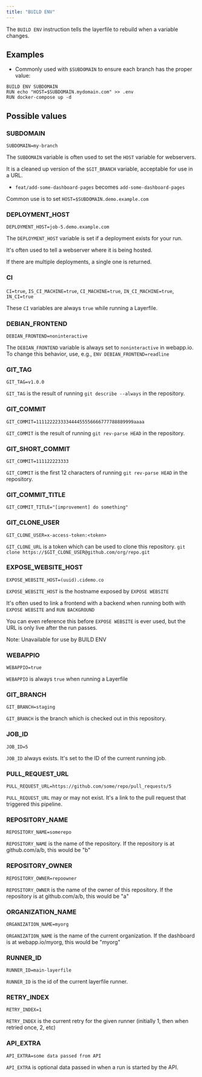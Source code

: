 ```yaml
---
title: "BUILD ENV"
---
```


The `BUILD ENV` instruction tells the layerfile to rebuild when a variable
changes.

## Examples

- Commonly used with `$SUBDOMAIN` to ensure each branch has the proper value:

```docker Layerfile
BUILD ENV SUBDOMAIN
RUN echo "HOST=$SUBDOMAIN.mydomain.com" >> .env
RUN docker-compose up -d
```

## Possible values

### SUBDOMAIN

`SUBDOMAIN=my-branch`

The `SUBDOMAIN` variable is often used to set the `HOST` variable for
webservers.

It is a cleaned up version of the `$GIT_BRANCH` variable, acceptable for use in
a URL.

- `feat/add-some-dashboard-pages` becomes `add-some-dashboard-pages`

Common use is to set `HOST=$SUBDOMAIN.demo.example.com`

### DEPLOYMENT_HOST

`DEPLOYMENT_HOST=job-5.demo.example.com`

The `DEPLOYMENT_HOST` variable is set if a deployment exists for your run.

It's often used to tell a webserver where it is being hosted.

If there are multiple deployments, a single one is returned.

### CI

`CI=true`, `IS_CI_MACHINE=true`, `CI_MACHINE=true`, `IN_CI_MACHINE=true`,
`IN_CI=true`

These `CI` variables are always `true` while running a Layerfile.

### DEBIAN_FRONTEND

`DEBIAN_FRONTEND=noninteractive`

The `DEBIAN_FRONTEND` variable is always set to `noninteractive` in webapp.io.
To change this behavior, use, e.g., `ENV DEBIAN_FRONTEND=readline`

### GIT_TAG

`GIT_TAG=v1.0.0`

`GIT_TAG` is the result of running `git describe --always` in the repository.

### GIT_COMMIT

`GIT_COMMIT=111122223333444455556666777788889999aaaa`

`GIT_COMMIT` is the result of running `git rev-parse HEAD` in the repository.

### GIT_SHORT_COMMIT

`GIT_COMMIT=111122223333`

`GIT_COMMIT` is the first 12 characters of running `git rev-parse HEAD` in the
repository.

### GIT_COMMIT_TITLE

`GIT_COMMIT_TITLE="[improvement] do something"`

### GIT_CLONE_USER

`GIT_CLONE_USER=x-access-token:<token>`

`GIT_CLONE_URL` is a token which can be used to clone this repository.
`git clone https://$GIT_CLONE_USER@github.com/org/repo.git`

### EXPOSE_WEBSITE_HOST

`EXPOSE_WEBSITE_HOST=(uuid).cidemo.co`

`EXPOSE_WEBSITE_HOST` is the hostname exposed by `EXPOSE WEBSITE`

It's often used to link a frontend with a backend when running both with
`EXPOSE WEBSITE` and `RUN BACKGROUND`

You can even reference this before `EXPOSE WEBSITE` is ever used, but the URL is
only live after the run passes.

Note: Unavailable for use by BUILD ENV

### WEBAPPIO

`WEBAPPIO=true`

`WEBAPPIO` is always `true` when running a Layerfile

### GIT_BRANCH

`GIT_BRANCH=staging`

`GIT_BRANCH` is the branch which is checked out in this repository.

### JOB_ID

`JOB_ID=5`

`JOB_ID` always exists. It's set to the ID of the current running job.

### PULL_REQUEST_URL

`PULL_REQUEST_URL=https://github.com/some/repo/pull_requests/5`

`PULL_REQUEST_URL` may or may not exist. It's a link to the pull request that
triggered this pipeline.

### REPOSITORY_NAME

`REPOSITORY_NAME=somerepo`

`REPOSITORY_NAME` is the name of the repository. If the repository is at
github.com/a/b, this would be "b"

### REPOSITORY_OWNER

`REPOSITORY_OWNER=repoowner`

`REPOSITORY_OWNER` is the name of the owner of this repository. If the
repository is at github.com/a/b, this would be "a"

### ORGANIZATION_NAME

`ORGANIZATION_NAME=myorg`

`ORGANIZATION_NAME` is the name of the current organization. If the dashboard is
at webapp.io/myorg, this would be "myorg"

### RUNNER_ID

`RUNNER_ID=main-layerfile`

`RUNNER_ID` is the id of the current layerfile runner.

### RETRY_INDEX

`RETRY_INDEX=1`

`RETRY_INDEX` is the current retry for the given runner (initially 1, then when
retried once, 2, etc)

### API_EXTRA

`API_EXTRA=some data passed from API`

`API_EXTRA` is optional data passed in when a run is started by the API.
